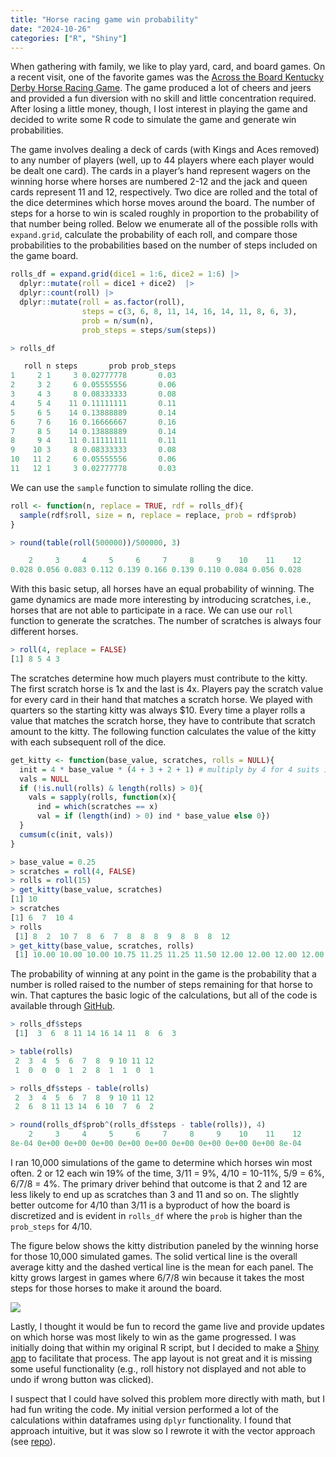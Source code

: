 ```yaml
---
title: "Horse racing game win probability"
date: "2024-10-26"
categories: ["R", "Shiny"]
---
```


When gathering with family, we like to play yard, card, and board games. On a recent visit, one of the favorite games was the [Across the Board Kentucky Derby Horse Racing Game](https://www.scheels.com/p/79830436058/). The game produced a lot of cheers and jeers and provided a fun diversion with no skill and little concentration required. After losing a little money, though, I lost interest in playing the game and decided to write some R code to simulate the game and generate win probabilities.

The game involves dealing a deck of cards (with Kings and Aces removed) to any number of players (well, up to 44 players where each player would be dealt one card). The cards in a player's hand represent wagers on the winning horse where horses are numbered 2-12 and the jack and queen cards represent 11 and 12, respectively. Two dice are rolled and the total of the dice determines which horse moves around the board. The number of steps for a horse to win is scaled roughly in proportion to the probability of that number being rolled. Below we enumerate all of the possible rolls with `expand.grid`, calculate the probability of each roll, and compare those probabilities to the probabilities based on the number of steps included on the game board.

``` r         
rolls_df = expand.grid(dice1 = 1:6, dice2 = 1:6) |> 
  dplyr::mutate(roll = dice1 + dice2)  |> 
  dplyr::count(roll) |> 
  dplyr::mutate(roll = as.factor(roll),
                steps = c(3, 6, 8, 11, 14, 16, 14, 11, 8, 6, 3),
                prob = n/sum(n),
                prob_steps = steps/sum(steps))

> rolls_df

   roll n steps       prob prob_steps
1     2 1     3 0.02777778       0.03
2     3 2     6 0.05555556       0.06
3     4 3     8 0.08333333       0.08
4     5 4    11 0.11111111       0.11
5     6 5    14 0.13888889       0.14
6     7 6    16 0.16666667       0.16
7     8 5    14 0.13888889       0.14
8     9 4    11 0.11111111       0.11
9    10 3     8 0.08333333       0.08
10   11 2     6 0.05555556       0.06
11   12 1     3 0.02777778       0.03
```

We can use the `sample` function to simulate rolling the dice.

``` r         
roll <- function(n, replace = TRUE, rdf = rolls_df){
  sample(rdf$roll, size = n, replace = replace, prob = rdf$prob)
}

> round(table(roll(500000))/500000, 3)

    2     3     4     5     6     7     8     9    10    11    12 
0.028 0.056 0.083 0.112 0.139 0.166 0.139 0.110 0.084 0.056 0.028 
```

With this basic setup, all horses have an equal probability of winning. The game dynamics are made more interesting by introducing scratches, i.e., horses that are not able to participate in a race. We can use our `roll` function to generate the scratches. The number of scratches is always four different horses.

``` r           
> roll(4, replace = FALSE)
[1] 8 5 4 3
```

The scratches determine how much players must contribute to the kitty. The first scratch horse is 1x and the last is 4x. Players pay the scratch value for every card in their hand that matches a scratch horse. We played with quarters so the starting kitty was always \$10. Every time a player rolls a value that matches the scratch horse, they have to contribute that scratch amount to the kitty. The following function calculates the value of the kitty with each subsequent roll of the dice.

``` r         
get_kitty <- function(base_value, scratches, rolls = NULL){
  init = 4 * base_value * (4 + 3 + 2 + 1) # multiply by 4 for 4 suits in deck
  vals = NULL
  if (!is.null(rolls) & length(rolls) > 0){
    vals = sapply(rolls, function(x){
      ind = which(scratches == x)
      val = if (length(ind) > 0) ind * base_value else 0})
  }
  cumsum(c(init, vals))
}

> base_value = 0.25
> scratches = roll(4, FALSE)
> rolls = roll(15)
> get_kitty(base_value, scratches)
[1] 10
> scratches
[1] 6  7  10 4 
> rolls
 [1] 8  2  10 7  8  6  7  8  8  8  9  8  8  8  12
> get_kitty(base_value, scratches, rolls)
 [1] 10.00 10.00 10.00 10.75 11.25 11.25 11.50 12.00 12.00 12.00 12.00 12.00 12.00 12.00 12.00 12.00
```

The probability of winning at any point in the game is the probability that a number is rolled raised to the number of steps remaining for that horse to win. That captures the basic logic of the calculations, but all of the code is available through [GitHub](https://github.com/hinkelman/horse-game).

``` r           
> rolls_df$steps
 [1]  3  6  8 11 14 16 14 11  8  6  3

> table(rolls)
 2  3  4  5  6  7  8  9 10 11 12 
 1  0  0  0  1  2  8  1  1  0  1 

> rolls_df$steps - table(rolls)
 2  3  4  5  6  7  8  9 10 11 12 
 2  6  8 11 13 14  6 10  7  6  2 

> round(rolls_df$prob^(rolls_df$steps - table(rolls)), 4)
    2     3     4     5     6     7     8     9    10    11    12 
8e-04 0e+00 0e+00 0e+00 0e+00 0e+00 0e+00 0e+00 0e+00 0e+00 8e-04 
```

I ran 10,000 simulations of the game to determine which horses win most often. 2 or 12 each win 19% of the time, 3/11 = 9%, 4/10 = 10-11%, 5/9 = 6%, 6/7/8 = 4%. The primary driver behind that outcome is that 2 and 12 are less likely to end up as scratches than 3 and 11 and so on. The slightly better outcome for 4/10 than 3/11 is a byproduct of how the board is discretized and is evident in `rolls_df` where the `prob` is higher than the `prob_steps` for 4/10.

The figure below shows the kitty distribution paneled by the winning horse for those 10,000 simulated games. The solid vertical line is the overall average kitty and the dashed vertical line is the mean for each panel. The kitty grows largest in games where 6/7/8 win because it takes the most steps for those horses to make it around the board.

![](/img/kitty-hist.png)

Lastly, I thought it would be fun to record the game live and provide updates on which horse was most likely to win as the game progressed. I was initially doing that within my original R script, but I decided to make a [Shiny app](https://hinkelman.shinyapps.io/horse-game/) to facilitate that process. The app layout is not great and it is missing some useful functionality (e.g., roll history not displayed and not able to undo if wrong button was clicked).

I suspect that I could have solved this problem more directly with math, but I had fun writing the code. My initial version performed a lot of the calculations within dataframes using `dplyr` functionality. I found that approach intuitive, but it was slow so I rewrote it with the vector approach (see [repo](https://github.com/hinkelman/horse-game)).
